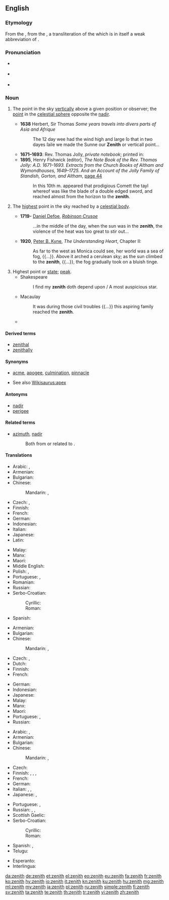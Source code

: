 {{also|zénith}}
==English==
{{slim-wikipedia}}
{{was wotd|2008|November|28}}

===Etymology===
From the {{etyl|enm|en}} {{m|enm|cenyth}}, from the {{etyl|ML.|en}} {{term|cenit|lang=la}}, a transliteration of the {{etyl|ar|en}} {{m|ar|سَمْت||direction, path}} which is in itself a weak abbreviation of {{m|ar|سَمْت الرَأْس||direction of the head}}.

===Pronunciation===
* {{a|UK}} {{IPA|/ˈzɛn.ɪθ/|lang=en}}
* {{a|US}} {{IPA|/ˈzi.nɪθ/|lang=en}}
* {{audio|en-us-zenith.ogg|Audio (US)|lang=en}}

===Noun===
{{en-noun}}

# {{context|astronomy|lang=en}} The point in the sky [[vertically]] above a given position or observer; the [[point]] in the [[celestial sphere]] opposite the [[nadir]].
#* '''1638''' Herbert, Sir Thomas ''Some years travels into divers parts of Asia and Afrique''
#*: The 12 day wee had the wind high and large ſo that in two dayes ſaile we made the Sunne our '''Zenith''' or verticall point...
#* '''1671–1693''': Rev. Thomas Jolly, ''private notebook''; printed in:
#* '''1895''', Henry Fishwick (editor), ''The Note Book of the Rev. Thomas Jolly: A.D. 1671–1693. Extracts from the Church Books of Altham and Wymondhouses, 1649–1725. And an Account of the Jolly Family of Standish, Gorton, and Altham'', [http://books.google.co.uk/books?ei=L-9bSa-FKYuiyAS3xqmCDA&id=TA71Bp2xMq0C&dq=%22of+christ+and+his+gospell%2C%22&q=zenith&pgis=1#search_anchor page 44]
#*: In this 10th m. appeared that prodigious Comett the tayl whereof was like the blade of a double edged sword, and reached almost from the horizon to the '''zenith'''.
# {{context|astronomy|lang=en}} The [[highest]] point in the sky reached by a [[celestial body]].
#* '''1719-''' [[w:Daniel Defoe|Daniel Defoe]], ''[[w:Robinson Crusoe|Robinson Crusoe]]''
#*: ...in the middle of the day, when the sun was in the '''zenith''', the violence of the heat was too great to stir out...
#* '''1920''', [[w:Peter B. Kyne|Peter B. Kyne]], ''The Understanding Heart'', Chapter II:
#*: As far to the west as Monica could see, her world was a sea of fog, {{...}}. Above it arched a cerulean sky; as the sun climbed to the '''zenith''', {{...}}, the fog gradually took on a bluish tinge.
# Highest point or [[state]]; [[peak]].
#* Shakespeare
#*: I find my '''zenith''' doth depend upon / A most auspicious star.
#* Macaulay
#*: It was during those civil troubles {{...}} this aspiring family reached the '''zenith'''.
#* {{quote-book
|page=173
|year=1900
|author=William Beckford
|title=The History of the Caliph Vathek
|url=http://books.google.com/books?id=KnArAAAAMAAJ
|passage="There for a while I enjoyed myself in the '''zenith''' of glory and pleasure."}}

====Derived terms====
* [[zenithal]]
* [[zenithally]]

====Synonyms====
* {{sense|highest point or state}} [[acme]], [[apogee]], [[culmination]], [[pinnacle]]
* See also [[Wikisaurus:apex]]

====Antonyms====
* [[nadir]] {{qualifier|etymological (Arabic) antonym}}
* [[perigee]]

====Related terms====
* [[azimuth]], [[nadir]]
*: Both from or related to {{term|سمت|اَلسَّمْت|direction|lang=ar}}.

====Translations====
{{trans-top|astronomy: point vertically above a position or observer}}
* Arabic: {{t|ar|سَمْت|m}}, {{t|ar|ذُرْوَة|f}}
* Armenian: {{t|hy|զենիթ}}
* Bulgarian: {{t+|bg|зенит|m|tr=zenít|sc=Cyrl}}
* Chinese:
*: Mandarin: {{t+|cmn|天頂|sc=Hani}}, {{t+|cmn|天顶|tr=tiāndǐng|sc=Hani}}
* Czech: {{t+|cs|nadhlavník|m}}, {{t+|cs|zenit|m}}
* Finnish: {{t+|fi|zeniitti}}
* French: {{t+|fr|zénith|m}}
* German: {{t+|de|Zenit|m}}
* Indonesian: {{t+|id|zenit}}
* Italian: {{t|it|zenit|m}}
* Japanese: {{t|ja|天頂|tr=てんちょう, tenchō}}
* Latin: {{t|la|cenit|n}} {{qualifier|Mediaeval}}
{{trans-mid}}
* Malay: {{t|ms|zenit}}
* Manx: {{t|gv|ard-niau}}
* Maori: {{t|mi|kōmata o te rangi}}
* Middle English: {{t|enm|cenyth}}
* Polish: {{t+|pl|zenit|m}}, {{t|pl|apogeum|n}}
* Portuguese: {{t+|pt|zénite|m}} {{qualifier|Portugal}}, {{t+|pt|zênite|m}} {{qualifier|Brazil}}
* Romanian: {{t+|ro|dric|m}}
* Russian: {{t+|ru|зенит|m|tr=zenít}}
* Serbo-Croatian: {{t|sh|tjemenište|n}}
*: Cyrillic: {{t|sh|зенит|m}}
*: Roman: {{t+|sh|zenit|m}}
* Spanish: {{t+|es|cenit|m}}
{{trans-bottom}}

{{trans-top|astronomy: highest point reached by a celestial body}}
* Armenian: {{t|hy|զենիթ}}
* Bulgarian: {{t+|bg|зенит|m|tr=zenít|sc=Cyrl}}
* Chinese:
*: Mandarin: {{t+|cmn|天頂|sc=Hani}}, {{t+|cmn|天顶|tr=tiāndǐng|sc=Hani}}
* Czech: {{t+|cs|nadhlavník|m}}, {{t+|cs|zenit|m}}
* Dutch: {{t+|nl|zenit|n}}
* Finnish: {{t|fi|lakipiste}}
* French: {{t+|fr|zénith|m}}
{{trans-mid}}
* German: {{t+|de|Zenit|m}}
* Indonesian: {{t+|id|zenit}}
* Japanese: {{t|ja|天頂|tr=てんちょう, tenchō}}
* Malay: {{t|ms|zenit}}
* Manx: {{t|gv|ard-niau}}
* Maori: {{t|mi|[[kōmata]] ([[kōmata o te rangi|o te rangi]])}}
* Portuguese: {{t+|pt|zénite|m}} {{qualifier|Portugal}}, {{t+|pt|zênite|m}} {{qualifier|Brazil}}
* Russian: {{t+|ru|зенит|m|tr=zenít}}
{{trans-bottom}}

{{trans-top|highest point or state; peak}}
* Arabic: {{t|ar|سَمْت|m}}, {{t|ar|ذُرْوَة|f}}
* Armenian: {{t|hy|զենիթ}}
* Bulgarian: {{t+|bg|зенит|m|tr=zenít|sc=Cyrl}}
* Chinese:
*: Mandarin: {{t|cmn|頂點|sc=Hani}}, {{t+|cmn|顶点|tr=dǐngdiǎn|sc=Hani}}
* Czech: {{t+|cs|zenit|m}}
* Finnish: {{t+|fi|huippu}}, {{t|fi|huipennus}}, {{t|fi|huippukohta}}, {{t+|fi|kohokohta}}
* French: {{t+|fr|zénith|m}}
* German: {{t+|de|Zenit|m}}
* Italian: {{t|it|zenit|m}}, {{t+|it|culmine|m}}, {{t+|it|apice|m}}
* Japanese: {{t|ja|頂点|tr=ちょうてん, chōten}}, {{t|ja|絶頂|tr=ぜっちょう, zecchō}}
{{trans-mid}}
* Portuguese: {{t+|pt|topo|m}}, {{t+|pt|cume|m}}
* Russian: {{t+|ru|зенит|tr=zenít|m}}, {{t+|ru|расцвет|m}}, {{t|ru|вы́сшая то́чка|f|tr=výsšaja tóčka|sc=Cyrl}}
* Scottish Gaelic: {{t|gd|bàrr|m}}
* Serbo-Croatian:
*: Cyrillic: {{t|sh|зенит|m}}
*: Roman: {{t+|sh|zenit|m}}
* Spanish: {{t|es|apogeo|m}}, {{t+|es|cenit|m}}
* Telugu: {{t+|te|స్వర్గము|tr=swargamu|sc=Telu}}
{{trans-bottom}}

{{checktrans-top}}
* Esperanto: {{t-check|eo|zenito}}
* Interlingua: {{t-check|ia|zenit}}
{{trans-bottom}}

[[da:zenith]]
[[de:zenith]]
[[et:zenith]]
[[el:zenith]]
[[eo:zenith]]
[[eu:zenith]]
[[fa:zenith]]
[[fr:zenith]]
[[ko:zenith]]
[[hy:zenith]]
[[io:zenith]]
[[it:zenith]]
[[kn:zenith]]
[[ku:zenith]]
[[hu:zenith]]
[[mg:zenith]]
[[ml:zenith]]
[[my:zenith]]
[[ja:zenith]]
[[pl:zenith]]
[[ru:zenith]]
[[simple:zenith]]
[[fi:zenith]]
[[sv:zenith]]
[[ta:zenith]]
[[te:zenith]]
[[th:zenith]]
[[tr:zenith]]
[[vi:zenith]]
[[zh:zenith]]